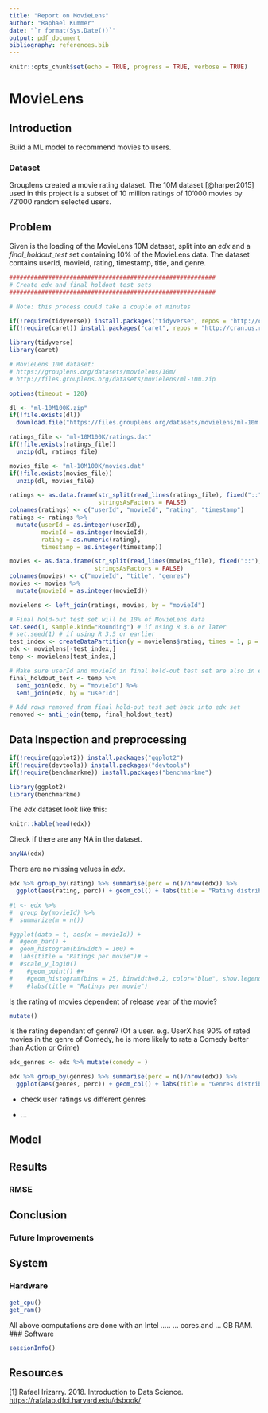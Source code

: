 ```yaml
---
title: "Report on MovieLens"
author: "Raphael Kummer"
date: "`r format(Sys.Date())`"
output: pdf_document
bibliography: references.bib
---
```


```r
knitr::opts_chunk$set(echo = TRUE, progress = TRUE, verbose = TRUE)
```

# MovieLens

## Introduction

Build a ML model to recommend movies to users.

### Dataset

Grouplens created a movie rating dataset. The 10M dataset [@harper2015] used in this project is a subset of 10 million ratings of 10'000 movies by 72'000 random selected users.

## Problem

Given is the loading of the MovieLens 10M dataset, split into an *edx* and a *final_holdout_test* set containing 10% of the MovieLens data. The dataset contains userId, movieId, rating, timestamp, title, and genre.

```r
##########################################################
# Create edx and final_holdout_test sets 
##########################################################

# Note: this process could take a couple of minutes

if(!require(tidyverse)) install.packages("tidyverse", repos = "http://cran.us.r-project.org")
if(!require(caret)) install.packages("caret", repos = "http://cran.us.r-project.org")

library(tidyverse)
library(caret)

# MovieLens 10M dataset:
# https://grouplens.org/datasets/movielens/10m/
# http://files.grouplens.org/datasets/movielens/ml-10m.zip

options(timeout = 120)

dl <- "ml-10M100K.zip"
if(!file.exists(dl))
  download.file("https://files.grouplens.org/datasets/movielens/ml-10m.zip", dl)

ratings_file <- "ml-10M100K/ratings.dat"
if(!file.exists(ratings_file))
  unzip(dl, ratings_file)

movies_file <- "ml-10M100K/movies.dat"
if(!file.exists(movies_file))
  unzip(dl, movies_file)

ratings <- as.data.frame(str_split(read_lines(ratings_file), fixed("::"), simplify = TRUE),
                         stringsAsFactors = FALSE)
colnames(ratings) <- c("userId", "movieId", "rating", "timestamp")
ratings <- ratings %>%
  mutate(userId = as.integer(userId),
         movieId = as.integer(movieId),
         rating = as.numeric(rating),
         timestamp = as.integer(timestamp))

movies <- as.data.frame(str_split(read_lines(movies_file), fixed("::"), simplify = TRUE),
                        stringsAsFactors = FALSE)
colnames(movies) <- c("movieId", "title", "genres")
movies <- movies %>%
  mutate(movieId = as.integer(movieId))

movielens <- left_join(ratings, movies, by = "movieId")

# Final hold-out test set will be 10% of MovieLens data
set.seed(1, sample.kind="Rounding") # if using R 3.6 or later
# set.seed(1) # if using R 3.5 or earlier
test_index <- createDataPartition(y = movielens$rating, times = 1, p = 0.1, list = FALSE)
edx <- movielens[-test_index,]
temp <- movielens[test_index,]

# Make sure userId and movieId in final hold-out test set are also in edx set
final_holdout_test <- temp %>% 
  semi_join(edx, by = "movieId") %>%
  semi_join(edx, by = "userId")

# Add rows removed from final hold-out test set back into edx set
removed <- anti_join(temp, final_holdout_test)
```

## Data Inspection and preprocessing

```r
if(!require(ggplot2)) install.packages("ggplot2")
if(!require(devtools)) install.packages("devtools")
if(!require(benchmarkme)) install.packages("benchmarkme")

library(ggplot2)
library(benchmarkme)
```

The *edx* dataset look like this:

```r
knitr::kable(head(edx))
```

Check if there are any NA in the dataset.

```r
anyNA(edx)
```

There are no missing values in *edx*.

```r
edx %>% group_by(rating) %>% summarise(perc = n()/nrow(edx)) %>% 
  ggplot(aes(rating, perc)) + geom_col() + labs(title = "Rating distribution overall")

#t <- edx %>%
#  group_by(movieId) %>%
#  summarize(m = n()) 

#ggplot(data = t, aes(x = movieId)) + 
#  #geom_bar() +
#  geom_histogram(binwidth = 100) +
#  labs(title = "Ratings per movie")# +
#  #scale_y_log10()
#    #geom_point() #+
#    #geom_histogram(bins = 25, binwidth=0.2, color="blue", show.legend = FALSE, aes(fill = cut(n, 100))) + 
#    #labs(title = "Ratings per movie")
```

Is the rating of movies dependent of release year of the movie?
```r
mutate()
```

Is the rating dependant of genre? (Of a user. e.g. UserX has 90% of rated movies in the genre of Comedy, he is more likely to rate a Comedy better than Action or Crime)
```r
edx_genres <- edx %>% mutate(comedy = )

edx %>% group_by(genres) %>% summarise(perc = n()/nrow(edx)) %>% 
  ggplot(aes(genres, perc)) + geom_col() + labs(title = "Genres distribution overall")
```

-   check user ratings vs different genres

-   ...

## Model

## Results

### RMSE

## Conclusion
### Future Improvements

## System
### Hardware
```r
get_cpu()
get_ram()
```
All above computations are done with an Intel ..... ... cores.and ... GB RAM.
### Software
```r
sessionInfo()
```

## Resources

[1] Rafael Irizarry. 2018. Introduction to Data Science. <https://rafalab.dfci.harvard.edu/dsbook/>
